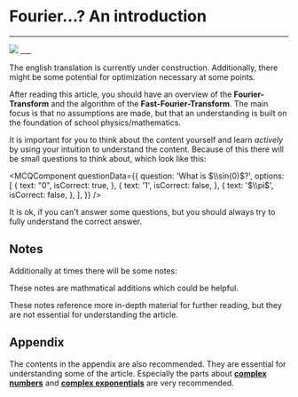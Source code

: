 
# Fourier...? An introduction

---

<Image src="/fourier-guide.png" width={1920} height={1080} />
___

<Callout>The english translation is currently under construction. Additionally, there might be some potential for optimization necessary at some points.</Callout>


After reading this article, you should have an overview of the **Fourier-Transform** and the algorithm of the **Fast-Fourier-Transform**.
The main focus is that no assumptions are made, but that an understanding is built on the foundation of school physics/mathematics.

It is important for you to think about the content yourself and learn _actively_ by using your intuition to understand the content.
Because of this there will be small questions to think about, which look like this:


<MCQComponent
  questionData={{
    question: 'What is  $\\sin(0)$?',
    options: [
      {
        text: "0",
        isCorrect: true,
      },
      {
        text: '1',
        isCorrect: false,
      },
      {
        text: '$\\pi$',
        isCorrect: false,
      },
    ],
  }}
/>



It is ok, if you can't answer some questions, but you should always try to fully understand the correct answer.

## Notes

Additionally at times there will be some notes:

<Callout>These notes are mathmatical additions which could be helpful.</Callout>

<Callout type="info" emoji="📚">
  These notes reference more in-depth material for further reading, but they are
  not essential for understanding the article.
</Callout>

## Appendix

The contents in the appendix are also recommended.
They are essential for understanding some of the article.
Especially the parts about [**complex numbers**](./appendix/complex-numbers/1-complex-plane) and [**complex exponentials**](./appendix/complex-numbers/2-complex-exponentials) are very recommended.
